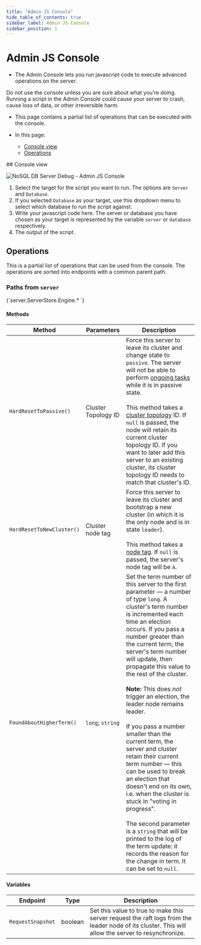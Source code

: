 ```yaml
---
title: "Admin JS Console"
hide_table_of_contents: true
sidebar_label: Admin JS Console
sidebar_position: 1
---
```



# Admin JS Console
<Admonition type="note" title="">

* The Admin Console lets you run javascript code to execute advanced operations on the server.  

<Admonition type="danger" title="Danger" id="danger" href="#danger">
Do not use the console unless you are sure about what you're doing. Running a script in the Admin Console could cause your server to crash, cause loss of 
data, or other irreversible harm.  
</Admonition>

* This page contains a partial list of operations that can be executed with the console.  

* In this page:
    * [Console view](../../../studio/server/debug/admin-js-console.mdx#console-view)
    * [Operations](../../../studio/server/debug/admin-js-console.mdx#operations)

</Admonition>
## Console view

![NoSQL DB Server Debug - Admin JS Console](./assets/AdminJSConsole.png)  


1. Select the target for the script you want to run. The options are `Server` and `Database`.  
2. If you selected `Database` as your target, use this dropdown menu to select which database to run the script against.  
3. Write your javascript code here. The server or database you have chosen as your target is represented by the variable `server` or `database` 
respectively.  
4. The output of the script.  



## Operations

This is a partial list of operations that can be used from the console. The operations are sorted into endpoints with a common parent path.  


### Paths from `server`  

<TabItem value="javascript" label="javascript">
<CodeBlock language="javascript">
{`server.ServerStore.Engine.*
`}
</CodeBlock>
</TabItem>

#### Methods

| Method                   | Parameters          | Description |
|--------------------------|---------------------|-------------|
| `HardResetToPassive()`   | Cluster Topology ID | Force this server to leave its cluster and change state to `passive`. The server will not be able to perform [ongoing tasks](../../database/tasks/ongoing-tasks/general-info.mdx) while it is in passive state. <br/><br/> This method takes a [cluster topology](../../../server/clustering/rachis/cluster-topology.mdx) ID. If `null` is passed, the node will retain its current cluster topology ID. If you want to later add this server to an existing cluster, its cluster topology ID needs to match that cluster's ID. |
| `HardResetToNewCluster()`| Cluster node tag    | Force this server to leave its cluster and bootstrap a new cluster (in which it is the only node and is in state `leader`). <br/><br/> This method takes a [node tag](../../../glossary/node-tag.mdx). If `null` is passed, the server's node tag will be `A`. |
| `FoundAboutHigherTerm()` | `long`; `string`    | Set the term number of this server to the first parameter — a number of type `long`. A cluster's term number is incremented each time an election occurs. If you pass a number greater than the current term, the server's term number will update, then propagate this value to the rest of the cluster. <br/><br/> **Note:** This does *not* trigger an election, the leader node remains leader. <br/><br/> If you pass a number smaller than the current term, the server and cluster retain their current term number — this can be used to break an election that doesn't end on its own, i.e. when the cluster is stuck in "voting in progress". <br/><br/> The second parameter is a `string` that will be printed to the log of the term update: it records the reason for the change in term. It can be set to `null`. |

#### Variables

| Endpoint | Type | Description |
| - | - | - |
| `RequestSnapshot` | boolean | Set this value to true to make this server request the raft logs from the leader node of its cluster. This will allow the server to resynchronize. |

